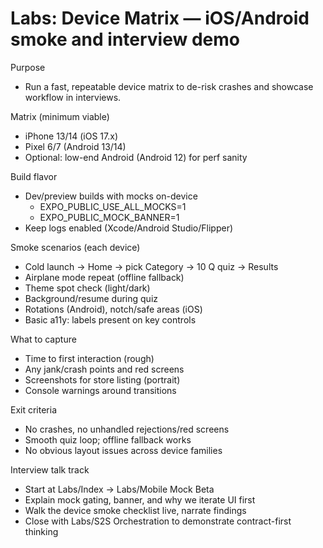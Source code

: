 # Labs: Device Matrix — iOS/Android smoke and interview demo


<Meta title="Labs/Device Matrix" />

Purpose
- Run a fast, repeatable device matrix to de-risk crashes and showcase workflow in interviews.

Matrix (minimum viable)
- iPhone 13/14 (iOS 17.x)
- Pixel 6/7 (Android 13/14)
- Optional: low-end Android (Android 12) for perf sanity

Build flavor
- Dev/preview builds with mocks on-device
  - EXPO_PUBLIC_USE_ALL_MOCKS=1
  - EXPO_PUBLIC_MOCK_BANNER=1
- Keep logs enabled (Xcode/Android Studio/Flipper)

Smoke scenarios (each device)
- Cold launch → Home → pick Category → 10 Q quiz → Results
- Airplane mode repeat (offline fallback)
- Theme spot check (light/dark)
- Background/resume during quiz
- Rotations (Android), notch/safe areas (iOS)
- Basic a11y: labels present on key controls

What to capture
- Time to first interaction (rough)
- Any jank/crash points and red screens
- Screenshots for store listing (portrait)
- Console warnings around transitions

Exit criteria
- No crashes, no unhandled rejections/red screens
- Smooth quiz loop; offline fallback works
- No obvious layout issues across device families

Interview talk track
- Start at Labs/Index → Labs/Mobile Mock Beta
- Explain mock gating, banner, and why we iterate UI first
- Walk the device smoke checklist live, narrate findings
- Close with Labs/S2S Orchestration to demonstrate contract-first thinking

